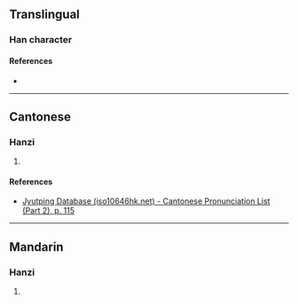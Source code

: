 {{character info/new}}
==Translingual==

===Han character===
{{Han char|rn=64|rad=手|as=08|sn=11|four=|canj=QOMU|ids=⿰扌岳}}

====References====
* {{Han ref|kx=0435.180|dkj=12210|dj=0785.020|hdz=31898.050|uh=6373|ud=25459}}

----

==Cantonese==

===Hanzi===
{{yue-hanzi|jyut=[[ngok6]], [[ok6]]|y=ngok6, ok6}}

# {{rfdef|yue|sort=手08}}

====References====
* [http://www.iso10646hk.net/jp/document/download.jsp Jyutping Database (iso10646hk.net) - Cantonese Pronunciation List (Part 2), p. 115]

----

==Mandarin==

===Hanzi===
{{cmn-hanzi|pin=[[yuè]] ([[yue4]]), [[chēn]] ([[chen1]])|wg=yüeh<sup>4</sup>, ch'en<sup>1</sup>}}

# {{rfdef|cmn|sort=手08}}